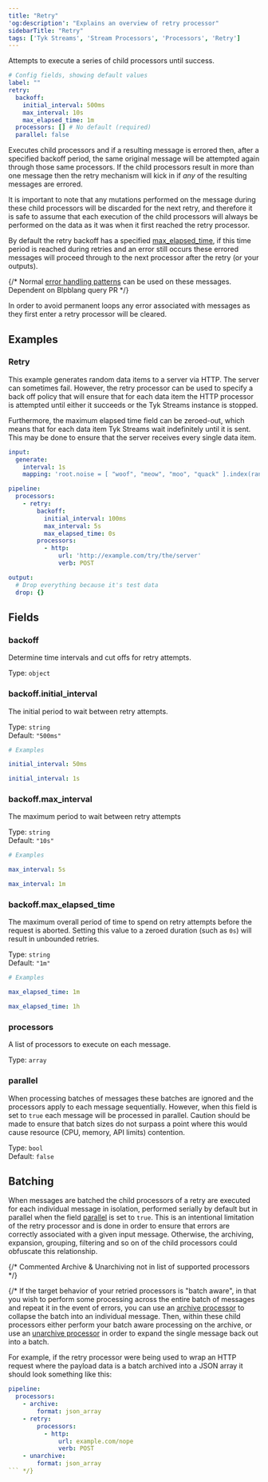 ```yaml
---
title: "Retry"
'og:description': "Explains an overview of retry processor"
sidebarTitle: "Retry"
tags: ['Tyk Streams', 'Stream Processors', 'Processors', 'Retry']
---
```


Attempts to execute a series of child processors until success.

```yml
# Config fields, showing default values
label: ""
retry:
  backoff:
    initial_interval: 500ms
    max_interval: 10s
    max_elapsed_time: 1m
  processors: [] # No default (required)
  parallel: false
```

Executes child processors and if a resulting message is errored then, after a specified backoff period, the same original message will be attempted again through those same processors. If the child processors result in more than one message then the retry mechanism will kick in if *any* of the resulting messages are errored.

It is important to note that any mutations performed on the message during these child processors will be discarded for the next retry, and therefore it is safe to assume that each execution of the child processors will always be performed on the data as it was when it first reached the retry processor.

By default the retry backoff has a specified [max_elapsed_time](/5.6/#backoffmax_elapsed_time), if this time period is reached during retries and an error still occurs these errored messages will proceed through to the next processor after the retry (or your outputs). 

{/* Normal [error handling patterns](/5.6/add) can be used on these messages. Dependent on Blpblang query PR */}

In order to avoid permanent loops any error associated with messages as they first enter a retry processor will be cleared.

## Examples

### Retry

This example generates random data items to a server via HTTP. The server can sometimes fail. However, the retry processor can be used to specify a back off policy that will ensure that for each data item the HTTP processor is attempted until either it succeeds or the Tyk Streams instance is stopped.

Furthermore, the maximum elapsed time field can be zeroed-out, which means that for each data item Tyk Streams wait indefinitely until it is sent. This may be done to ensure that the server receives every single data item.

```yaml
input:
  generate:
    interval: 1s
    mapping: 'root.noise = [ "woof", "meow", "moo", "quack" ].index(random_int(min: 0, max: 3))'

pipeline:
  processors:
    - retry:
        backoff:
          initial_interval: 100ms
          max_interval: 5s
          max_elapsed_time: 0s
        processors:
          - http:
              url: 'http://example.com/try/the/server'
              verb: POST

output:
  # Drop everything because it's test data
  drop: {}
```

## Fields

### backoff

Determine time intervals and cut offs for retry attempts.

Type: `object`


### backoff.initial_interval

The initial period to wait between retry attempts.

Type: `string`  
Default: `"500ms"`  

```yml
# Examples

initial_interval: 50ms

initial_interval: 1s
```

### backoff.max_interval

The maximum period to wait between retry attempts

Type: `string`  
Default: `"10s"`  

```yml
# Examples

max_interval: 5s

max_interval: 1m
```

### backoff.max_elapsed_time

The maximum overall period of time to spend on retry attempts before the request is aborted. Setting this value to a zeroed duration (such as `0s`) will result in unbounded retries.

Type: `string`  
Default: `"1m"`  

```yml
# Examples

max_elapsed_time: 1m

max_elapsed_time: 1h
```

### processors

A list of processors to execute on each message.

Type: `array`  

### parallel

When processing batches of messages these batches are ignored and the processors apply to each message sequentially. However, when this field is set to `true` each message will be processed in parallel. Caution should be made to ensure that batch sizes do not surpass a point where this would cause resource (CPU, memory, API limits) contention.


Type: `bool`  
Default: `false`  

## Batching

When messages are batched the child processors of a retry are executed for each individual message in isolation, performed serially by default but in parallel when the field [parallel](/5.6/#parallel) is set to `true`. This is an intentional limitation of the retry processor and is done in order to ensure that errors are correctly associated with a given input message. Otherwise, the archiving, expansion, grouping, filtering and so on of the child processors could obfuscate this relationship.

{/* Commented Archive & Unarchiving not in list of supported processors */}

{/* If the target behavior of your retried processors is "batch aware", in that you wish to perform some processing across the entire batch of messages and repeat it in the event of errors, you can use an [archive processor](/5.6/docs/components/processors/archive) to collapse the batch into an individual message. Then, within these child processors either perform your batch aware processing on the archive, or use an [unarchive processor](/5.6/docs/components/processors/unarchive) in order to expand the single message back out into a batch.

For example, if the retry processor were being used to wrap an HTTP request where the payload data is a batch archived into a JSON array it should look something like this:

```yaml
pipeline:
  processors:
    - archive:
        format: json_array
    - retry:
        processors:
          - http:
              url: example.com/nope
              verb: POST
    - unarchive:
        format: json_array
``` */}
